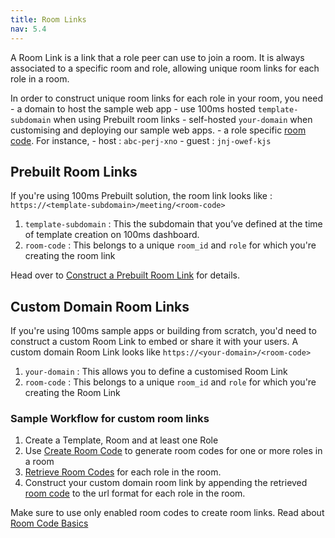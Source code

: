 ```yaml
---
title: Room Links
nav: 5.4
---
```


A Room Link is a link that a role peer can use to join a room. It is always associated to a specific room and role, allowing unique room links for each role in a room.

<FlexContainer>
<Callout icon="link" title="Room Links Basics">

In order to construct unique room links for each role in your room, you need
	- a domain to host the sample web app
		- use 100ms hosted `template-subdomain` when using Prebuilt room links
		- self-hosted `your-domain` when customising and deploying our sample web apps. 
	- a role specific [room code](/get-started/v2/get-started/prebuilt/room-codes/overview). For instance,
		- host : `abc-perj-xno`
		- guest : `jnj-owef-kjs` 
</Callout>
</FlexContainer>

## Prebuilt Room Links

If you're using 100ms Prebuilt solution, the room link looks like : `https://<template-subdomain>/meeting/<room-code>`

1. `template-subdomain` : This the subdomain that you’ve defined at the time of template creation on 100ms dashboard. 
2. `room-code` : This belongs to a unique `room_id` and `role` for which you're creating the room link

Head over to [Construct a Prebuilt Room Link](/concepts/v2/concepts/Prebuilt#create-prebuilt-room-links) for details.


## Custom Domain Room Links

If you're using 100ms sample apps or building from scratch, you'd need to construct a custom Room Link to embed or share it with your users. A custom domain Room Link looks like `https://<your-domain>/<room-code>`

1. `your-domain` : This allows you to define a customised Room Link  
2. `room-code` : This belongs to a unique `room_id` and `role` for which you're creating the Room Link


### Sample Workflow for custom room links
1. Create a Template, Room and at least one Role
2. Use [Create Room Code](/server-side/v2/api-reference/room-codes/create-room-code-api) to generate room codes for one or more roles in a room
3. [Retrieve Room Codes](/server-side/v2/api-reference/room-codes/get-room-code-api) for each role in the room.
3. Construct your custom domain room link by appending the retrieved [room code](/get-started/v2/get-started/prebuilt/room-codes/overview) to the url format for each role in the room.



Make sure to use only enabled room codes to create room links. Read about [Room Code Basics](/concepts/v2/concepts/rooms/room-codes/room-codes#room-codes-basics)
